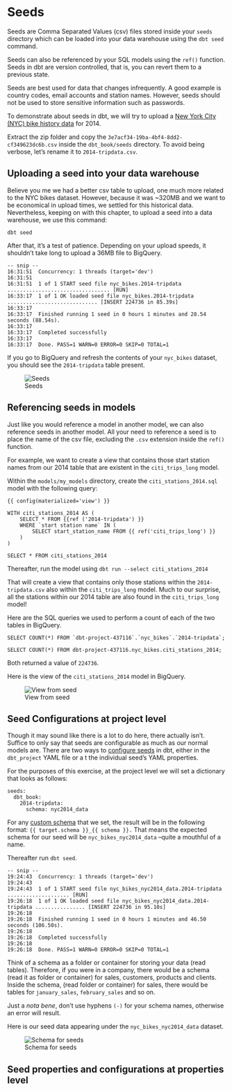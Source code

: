 # Seeds

Seeds are Comma Separated Values (csv) files stored inside your `seeds` directory which can be loaded into your data warehouse using the `dbt seed` command. 

Seeds can also be referenced by your SQL models using the `ref()` function. Seeds in dbt are version controlled, that is, you can revert them to a previous state. 

Seeds are best used for data that changes infrequently. A good example is country codes, email accounts and station names. However, seeds should not be used to store sensitive information such as passwords.

To demonstrate about seeds in dbt, we will try to upload a [New York City (NYC) bike history data](https://www.civicdata.com/dataset/nyc-bike-share-trip-data/resource/3e7acf34-19ba-4bf4-8dd2-cf349623dc6b) for 2014.

Extract the zip folder and copy the `3e7acf34-19ba-4bf4-8dd2-cf349623dc6b.csv` inside the `dbt_book/seeds` directory. To avoid being verbose, let's rename it to `2014-tripdata.csv`. 

## Uploading a seed into your data warehouse

Believe you me we had a better csv table to upload, one much more related to the NYC bikes dataset. However, because it was ~320MB and we want to be economical in upload times, we settled for this historical data. Nevertheless, keeping on with this chapter, to upload a seed into a data warehouse, we use this command:

```
dbt seed
```

After that, it's a test of patience. Depending on your upload speeds, it shouldn't take long to upload a 36MB file to BigQuery.

```
-- snip --
16:31:51  Concurrency: 1 threads (target='dev')
16:31:51  
16:31:51  1 of 1 START seed file nyc_bikes.2014-tripdata ................................. [RUN]
16:33:17  1 of 1 OK loaded seed file nyc_bikes.2014-tripdata ............................. [INSERT 224736 in 85.39s]
16:33:17  
16:33:17  Finished running 1 seed in 0 hours 1 minutes and 28.54 seconds (88.54s).
16:33:17  
16:33:17  Completed successfully
16:33:17  
16:33:17  Done. PASS=1 WARN=0 ERROR=0 SKIP=0 TOTAL=1

```

If you go to BigQuery and refresh the contents of your `nyc_bikes` dataset, you should see the `2014-tripdata` table present.

![Seeds](./images/2014-tripdata.png)


## Referencing seeds in models

Just like you would reference a model in another model, we can also reference seeds in another model. All your need to reference a seed is to place the name of the csv file, excluding the `.csv` extension inside the `ref()` function. 

For example, we want to create a view that contains those start station names from our 2014 table that are existent in the `citi_trips_long` model.

Within the `models/my_models` directory, create the `citi_stations_2014.sql` model with the following query:

```
{{ config(materialized='view') }}

WITH citi_stations_2014 AS (
    SELECT * FROM {{ref ('2014-tripdata') }}
    WHERE `start station name` IN (
        SELECT start_station_name FROM {{ ref('citi_trips_long') }}
    )
)

SELECT * FROM citi_stations_2014

```

Thereafter, run the model using `dbt run --select citi_stations_2014`

That will create a view that contains only those stations within the `2014-tripdata.csv` also within the `citi_trips_long` model. Much to our surprise, all the stations within our 2014 table are also found in the `citi_trips_long` model! 

Here are the SQL queries we used to perform a count of each of the two tables in BigQuery.

```
SELECT COUNT(*) FROM `dbt-project-437116`.`nyc_bikes`.`2014-tripdata`;

SELECT COUNT(*) FROM dbt-project-437116.nyc_bikes.citi_stations_2014;
```

Both returned a value of `224736`.

Here is the view of the `citi_stations_2014` model in BigQuery.

![View from seed](./images/seed_view.png)

## Seed Configurations at project level

Though it may sound like there is a lot to do here, there actually isn't. Suffice to only say that seeds are configurable as much as our normal models are. There are two ways to [configure seeds](https://docs.getdbt.com/reference/seed-configs) in dbt, either in the `dbt_project` YAML file or a t the individual seed's YAML properties. 

For the purposes of this exercise, at the project level we will set a dictionary that looks as follows:

```
seeds:
  dbt_book:
    2014-tripdata:
      schema: nyc2014_data
```

For any [custom schema](https://docs.getdbt.com/reference/resource-configs/schema) that we set, the result will be in the following format: `{{ target.schema }}_{{ schema }}.` That means the expected schema for our seed will be `nyc_bikes_nyc2014_data` --quite a mouthful of a name.

Thereafter run `dbt seed`.

```
-- snip --
19:24:43  Concurrency: 1 threads (target='dev')
19:24:43  
19:24:43  1 of 1 START seed file nyc_bikes_nyc2014_data.2014-tripdata .................... [RUN]
19:26:18  1 of 1 OK loaded seed file nyc_bikes_nyc2014_data.2014-tripdata ................ [INSERT 224736 in 95.10s]
19:26:18  
19:26:18  Finished running 1 seed in 0 hours 1 minutes and 46.50 seconds (106.50s).
19:26:18  
19:26:18  Completed successfully
19:26:18  
19:26:18  Done. PASS=1 WARN=0 ERROR=0 SKIP=0 TOTAL=1
```

Think of a schema as a folder or container for storing your data (read tables). Therefore, if you were in a company, there would be a schema (read it as folder or container) for sales, customers, products and clients. Inside the schema, (read folder or container) for sales, there would be tables for `january_sales`, `february_sales` and so on. 

Just a *nota bene*, don't use hyphens `(-)` for your schema names, otherwise an error will result. 

Here is our seed data appearing under the `nyc_bikes_nyc2014_data` dataset. 

![Schema for seeds](./images/seeds_schema.png)

## Seed properties and configurations at properties level













